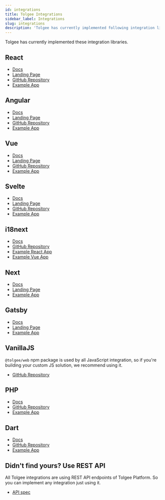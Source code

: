 ```yaml
---
id: integrations
title: Tolgee Integrations
sidebar_label: Integrations
slug: integrations
description: 'Tolgee has currently implemented following integration libraries: React, Angular, Vue, Svelte, i18next, Next, PHP, Gatsby and others.'
---
```


Tolgee has currently implemented these integration libraries.

## React

- [Docs](/docs/sdk/integrations/react/installation)
- [Landing Page](/integrations/react)
- [GitHub Repository](https://github.com/tolgee/tolgee-js/tree/main/packages/react)
- [Example App](https://github.com/tolgee/react-example)

## Angular

- [Docs](/docs/sdk/integrations/angular/installation)
- [Landing Page](/integrations/angular)
- [GitHub Repository](https://github.com/tolgee/tolgee-js/tree/main/packages/ngx)
- [Example App](https://github.com/tolgee/ngx-example)

## Vue

- [Docs](/docs/sdk/integrations/vue/installation)
- [Landing Page](/integrations/vue)
- [GitHub Repository](https://github.com/tolgee/tolgee-js/tree/main/packages/vue)
- [Example App](https://github.com/tolgee/vue-example)

## Svelte

- [Docs](/docs/sdk/integrations/svelte/installation)
- [Landing Page](/integrations/svelte)
- [GitHub Repository](https://github.com/tolgee/tolgee-js/tree/main/packages/svelte)
- [Example App](https://github.com/tolgee/svelte-example)

## i18next

- [Docs](/docs/sdk/integrations/i18next/installation)
- [GitHub Repository](https://github.com/tolgee/tolgee-js/tree/main/packages/i18next)
- [Example React App](https://github.com/tolgee/react-i18next-example)
- [Example Vue App](https://github.com/tolgee/vue-i18next-example)

## Next

- [Docs](/docs/sdk/integrations/react/ssr/next)
- [Landing Page](/integrations/next)
- [Example App](https://github.com/tolgee/next-example)

## Gatsby

- [Docs](/docs/sdk/integrations/react/ssr/gatsby)
- [Landing Page](/integrations/gatsby)
- [Example App](https://github.com/tolgee/gatsby-example)

## VanillaJS

`@tolgee/web` npm package is used by all JavaScript integration, so if you're building your custom
JS solution, we recommend using it.

- [GitHub Repository](https://github.com/tolgee/tolgee-js/packages/web)

## PHP

- [Docs](/docs/sdk/integrations/php)
- [GitHub Repository](https://github.com/tolgee/php)
- [Example App](https://github.com/tolgee/php-example)

## Dart

- [Docs](/docs/sdk/integrations/dart)
- [GitHub Repository](https://github.com/tolgee/dart)
- [Example App](https://github.com/tolgee/dart-example)

## Didn't find yours? Use REST API

All Tolgee integrations are using REST API endpoints of Tolgee Platform. So you can implement any integration just using it.

- [API spec](https://tolgee.io/api)
